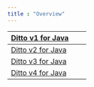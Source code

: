 ---
title : "Overview"
---

| [Ditto v1 for Java](<./Release Notes/Ditto v1 for Java.md>) |   |   |
| ----------------------------------------------------------- | - | - |
| [Ditto v2 for Java](<./Release Notes/Ditto v2 for Java.md>) |   |   |
| [Ditto v3 for Java](<./Release Notes/Ditto v3 for Java.md>) |   |   |
| [Ditto v4 for Java](<./Release Notes/Ditto v4 for Java.md>) |   |   |

